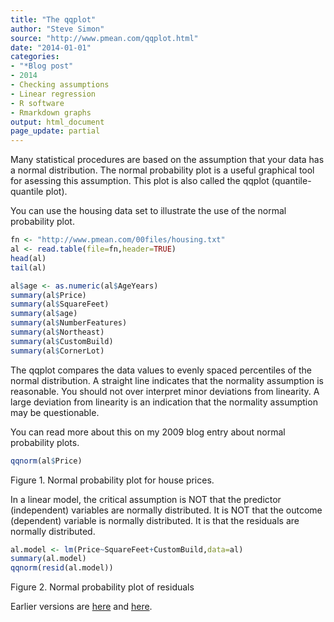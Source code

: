```yaml
---
title: "The qqplot"
author: "Steve Simon"
source: "http://www.pmean.com/qqplot.html"
date: "2014-01-01"
categories: 
- "*Blog post"
- 2014
- Checking assumptions  
- Linear regression
- R software
- Rmarkdown graphs
output: html_document
page_update: partial
---
```


Many statistical procedures are based on the assumption that your data has a normal distribution. The normal probability plot is a useful graphical tool for asessing this assumption. This plot is also called the qqplot (quantile-quantile plot).

You can use the housing data set to illustrate the use of the normal probability plot.

```r
fn <- "http://www.pmean.com/00files/housing.txt"
al <- read.table(file=fn,header=TRUE)
head(al)
tail(al)
```

```r
al$age <- as.numeric(al$AgeYears)
summary(al$Price)
summary(al$SquareFeet)
summary(al$age)
summary(al$NumberFeatures)
summary(al$Northeast)
summary(al$CustomBuild)
summary(al$CornerLot)
```

The qqplot compares the data values to evenly spaced percentiles of the normal distribution. A straight line indicates that the normality assumption is reasonable. You should not over interpret minor deviations from linearity. A large deviation from linearity is an indication that the normality assumption may be questionable.

You can read more about this on my 2009 blog entry about normal probability plots.

```r
qqnorm(al$Price)
```

Figure 1. Normal probability plot for house prices.

In a linear model, the critical assumption is NOT that the predictor (independent) variables are normally distributed. It is NOT that the outcome (dependent) variable is normally distributed. It is that the residuals are normally distributed.

```r
al.model <- lm(Price~SquareFeet+CustomBuild,data=al)
summary(al.model)
qqnorm(resid(al.model))
```

Figure 2. Normal probability plot of residuals


[sim3]: http://www.pmean.com/09/NormalPlot.html
 
Earlier versions are [here][sim1] and [here][sim2].
 
[sim1]: http://www.pmean.com/qqplot.html
[sim2]: http://new.pmean.com/qqplot/
 
